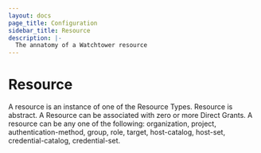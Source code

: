 ```yaml
---
layout: docs
page_title: Configuration
sidebar_title: Resource
description: |-
  The annatomy of a Watchtower resource
---
```


# Resource

A resource is an instance of one of the Resource Types. Resource is abstract. A Resource can be associated with zero or more Direct Grants. A resource can be any one of the following: organization, project, authentication-method, group, role, target, host-catalog, host-set, credential-catalog, credential-set.
